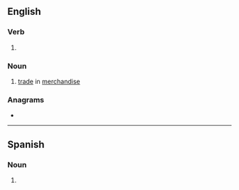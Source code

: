 ==English==

===Verb===
{{head|en|verb form}}

# {{present participle of|merchandise|lang=en|nocat=1}}

===Noun===
{{en-noun|-|s}}

# [[trade]] in [[merchandise]]

===Anagrams===
* {{anagrams|en|a=acdeghiimnnrs|disencharming}}

----

==Spanish==

===Noun===
{{es-noun|m}}

# {{l|en|merchandising}}